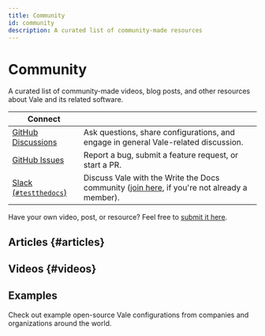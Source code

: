 ```yaml
---
title: Community
id: community
description: A curated list of community-made resources
---
```



# Community

A curated list of community-made videos, blog posts, and other resources about
Vale and its related software.

| Connect                    |                                                                                                 |
| -------------------------- | ----------------------------------------------------------------------------------------------- |
| [GitHub Discussions][1]    | Ask questions, share configurations, and engage in general Vale-related discussion.             |
| [GitHub Issues][4]         | Report a bug, submit a feature request, or start a PR.                                          |
| [Slack (`#testthedocs`)][2]                 | Discuss Vale with the Write the Docs community ([join here][3], if you're not already a member). |

Have your own video, post, or resource? Feel free to [submit it here](https://github.com/errata-ai/vale-server/issues/new).

## Articles {#articles}

<BlogList />

## Videos {#videos}

<VideoList />

## Examples

Check out example open-source Vale configurations from companies and organizations around the world.

<ActiveTeamRow />

[1]: https://github.com/errata-ai/vale/discussions
[2]: https://writethedocs.slack.com/archives/CBWQQ5E57
[3]: https://www.writethedocs.org/slack/
[4]: https://github.com/errata-ai/vale/issues/new
